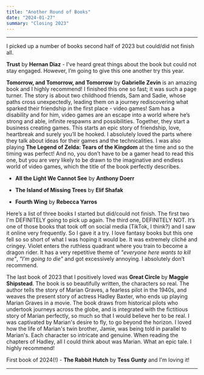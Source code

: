 ```yaml
---
title: "Another Round of Books"
date: "2024-01-27"
summary: "Closing 2023"
---
```


---

I picked up a number of books second half of 2023 but could/did not finish all.

**Trust** by **Hernan Diaz** - I've heard great things about the book but could not stay engaged.
However, I’m going to give this one another try this year.

**Tomorrow, and Tomorrow, and Tomorrow** by **Gabrielle Zevin** is an amazing book and I highly
recommend! I finished this one so fast; it was such a page turner. The story is about two childhood
friends, Sam and Sadie, whose paths cross unexpectedly, leading them on a journey rediscovering what
sparked their friendship in the first place - video games! Sam has a disability and for him, video
games are an escape into a world where he’s strong and able, infinite respawns and possibilities.
Together, they start a business creating games. This starts an epic story of friendship, love,
heartbreak and surely you’ll be hooked. I absolutely loved the parts where they talk about ideas
for their games and the technicalities. I was also playing **The Legend of Zelda: Tears of the
Kingdom** at the time and so the timing was perfect! And no, you don’t have to be a gamer head to
read this one, but you are very likely to be drawn to the imaginative and endless world of
video games, which the title of the book perfectly describes.

- **All the Light We Cannot See** by **Anthony Doerr**

- **The Island of Missing Trees** by **Elif Shafak**

- **Fourth Wing** by **Rebecca Yarros**

Here’s a list of three books I started but did/could not finish. The first two I'm DEFINITELY
going to pick up again. The third one, DEFINITELY NOT. It’s one of those books that took off
on social media (TikTok, I think?) and I saw it online very frequently. So I gave it a try.
I love fantasy books but this one fell so so short of what I was hoping it would be. It was
extremely cliché and cringey. Violet enters the ruthless quadrant where you train to become
a dragon rider. It has a very repetitive theme of _"everyone here wants to kill me"_,
_"I’m going to die"_ and got excessively annoying. I absolutely don’t recommend.

The last book of 2023 that I positively loved was **Great Circle** by **Maggie Shipstead**.
The book is so beautifully written, the characters so real. The author tells the story of
Marian Graves, a fearless pilot in the 1940s, and weaves the present story of actress Hadley
Baxter, who ends up playing Marian Graves in a movie. The book draws from historical pilots
who undertook journeys across the globe, and is integrated with the fictitious story of Marian
perfectly, so much so that I would believe her to be real. I was captivated by Marian's desire
to fly, to go beyond the horizon. I loved how the life of Marian's twin brother, Jamie, was being
told in parallel to Marian's. Each character so intricate and genuine. When reading the chapters
of Hadley, all I could think about was Marian. What an epic tale. I highly recommend!

First book of 2024(!) - **The Rabbit Hutch** by **Tess Gunty** and I'm loving it!

---

